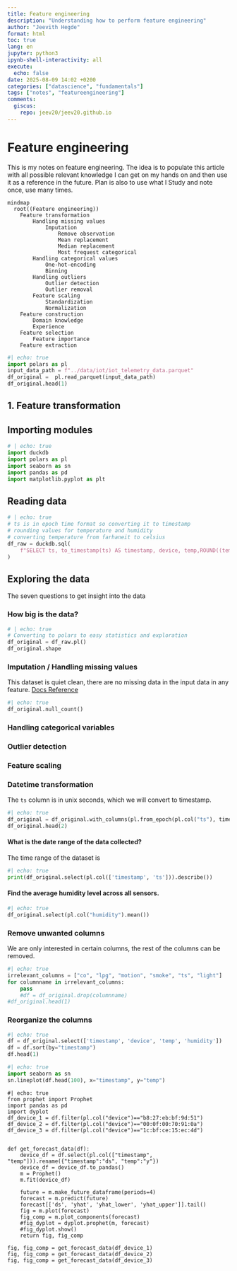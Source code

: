 ```yaml
---
title: Feature engineering
description: "Understanding how to perform feature engineering"
author: "Jeevith Hegde"
format: html
toc: true
lang: en
jupyter: python3
ipynb-shell-interactivity: all
execute:
  echo: false
date: 2025-08-09 14:02 +0200
categories: ["datascience", "fundamentals"]
tags: ["notes", "featureengineering"]
comments:
  giscus:
    repo: jeev20/jeev20.github.io
---
```




# Feature engineering

This is my notes on feature engineering. The idea is to populate this article with all possible relevant knowledge I can get on my hands on and then use it as a reference in the future. Plan is also to use what I Study and note once, use many times.

```mermaid
mindmap
  root((Feature engineering))
    Feature transformation
        Handling missing values
            Imputation
                Remove observation
                Mean replacement
                Median replacement
                Most frequest categorical
        Handling categorical values
            One-hot-encoding
            Binning
        Handling outliers
            Outlier detection
            Outlier removal
        Feature scaling
            Standardization
            Normalization
    Feature construction
        Domain knowledge
        Experience
    Feature selection
        Feature importance 
    Feature extraction
```

```python
#| echo: true
import polars as pl
input_data_path = f"../data/iot/iot_telemetry_data.parquet"
df_original =  pl.read_parquet(input_data_path)
df_original.head(1)
```



## 1. Feature transformation

## Importing modules
```python
# | echo: true
import duckdb
import polars as pl
import seaborn as sn
import pandas as pd
import matplotlib.pyplot as plt
```
## Reading data

```python
# | echo: true
# ts is in epoch time format so converting it to timestamp
# rounding values for temperature and humidity
# converting temperature from farhaneit to celsius
df_raw = duckdb.sql(
    f"SELECT ts, to_timestamp(ts) AS timestamp, device, temp,ROUND((temp - 32) * 5.0 / 9, 4) AS temp_c, ROUND(humidity, 4) AS humidity, lpg, smoke, light FROM '{input_data_path}'"
)
```

## Exploring the data
The seven questions to get insight into the data 

### How big is the data? 

```python
# | echo: true
# Converting to polars to easy statistics and exploration
df_original = df_raw.pl()  
df_original.shape
```




### Imputation / Handling missing values

This dataset is quiet clean, there are no missing data in the input data in any feature. [Docs Reference](https://docs.pola.rs/user-guide/expressions/missing-data/)

```python
#| echo: true
df_original.null_count()
```


### Handling categorical variables

### Outlier detection

### Feature scaling


### Datetime transformation

The `ts` column is in unix seconds, which we will convert to timestamp.

```python
#| echo: true
df_original = df_original.with_columns(pl.from_epoch(pl.col("ts"), time_unit="s").alias("timestamp"))
df_original.head(2)
```



#### What is the date range of the data collected?

The time range of the dataset is

```python
#| echo: true
print(df_original.select(pl.col(['timestamp', 'ts'])).describe())
```


#### Find the average humidity level across all sensors.

```python
#| echo: true
df_original.select(pl.col("humidity").mean())
```


### Remove unwanted columns

We are only interested in certain columns, the rest of the columns can be removed.

```python
#| echo: true
irrelevant_columns = ["co", "lpg", "motion", "smoke", "ts", "light"]
for columnname in irrelevant_columns:
    pass
    #df = df_original.drop(columnname)
#df_original.head(1)
```

### Reorganize the columns

```python
#| echo: true
df = df_original.select(['timestamp', 'device', 'temp', 'humidity'])
df = df.sort(by="timestamp")
df.head(1)
```

```python
#| echo: true
import seaborn as sn
sn.lineplot(df.head(100), x="timestamp", y="temp")

```

```.python
#| echo: true
from prophet import Prophet
import pandas as pd
import dyplot
df_device_1 = df.filter(pl.col("device")=="b8:27:eb:bf:9d:51")
df_device_2 = df.filter(pl.col("device")=="00:0f:00:70:91:0a")
df_device_3 = df.filter(pl.col("device")=="1c:bf:ce:15:ec:4d")


def get_forecast_data(df):
    device_df = df.select(pl.col(["timestamp", "temp"])).rename({"timestamp":"ds", "temp":"y"})
    device_df = device_df.to_pandas()
    m = Prophet()
    m.fit(device_df)

    future = m.make_future_dataframe(periods=4)
    forecast = m.predict(future)
    forecast[['ds', 'yhat', 'yhat_lower', 'yhat_upper']].tail()
    fig = m.plot(forecast)
    fig_comp = m.plot_components(forecast)
    #fig_dyplot = dyplot.prophet(m, forecast)
    #fig_dyplot.show()
    return fig, fig_comp

fig, fig_comp = get_forecast_data(df_device_1)
fig, fig_comp = get_forecast_data(df_device_2)
fig, fig_comp = get_forecast_data(df_device_3)
```